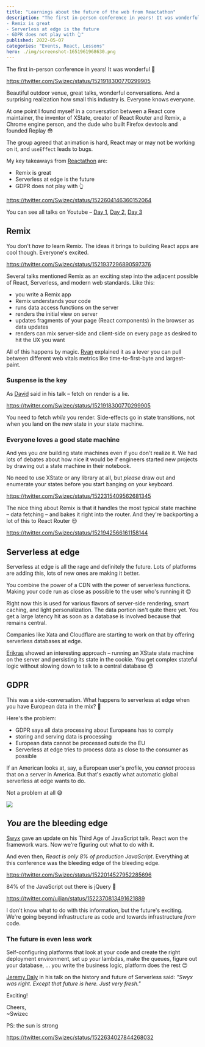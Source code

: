 ```yaml
---
title: "Learnings about the future of the web from Reactathon" 
description: "The first in-person conference in years! It was wonderful 🤩
- Remix is great
- Serverless at edge is the future
- GDPR does not play with 👆" 
published: 2022-05-07
categories: "Events, React, Lessons"
hero: ./img/screenshot-1651961968630.png
---
```


The first in-person conference in years! It was wonderful 🤩

https://twitter.com/Swizec/status/1521918300770299905

Beautiful outdoor venue, great talks, wonderful conversations. And a surprising realization how small this industry is. Everyone knows everyone.

At one point I found myself in a conversation between a React core maintainer, the inventor of XState, creator of React Router and Remix, a Chrome engine person, and the dude who built Firefox devtools and founded Replay 😳

The group agreed that animation is hard, React may or may not be working on it, and `useEffect` leads to bugs.

My key takeaways from [Reactathon](https://reactathon.com) are:

- Remix is great
- Serverless at edge is the future
- GDPR does not play with 👆

https://twitter.com/Swizec/status/1522604146360152064

You can see all talks on Youtube – [Day 1](https://www.youtube.com/watch?v=V5hPAl1q7vo), [Day 2](https://www.youtube.com/watch?v=Ck-e3hd3pKw), [Day 3](https://www.youtube.com/watch?v=0qK2_wi4t3k)

## Remix

You don't _have to_ learn Remix. The ideas it brings to building React apps are cool though. Everyone's excited.

https://twitter.com/Swizec/status/1521937296890597376

Several talks mentioned Remix as an exciting step into the adjacent possible of React, Serverless, and modern web standards. Like this:

- you write a Remix app
- Remix understands your code
- runs data access functions on the server
- renders the initial view on server
- updates fragments of your page (React components) in the browser as data updates
- renders can mix server-side and client-side on every page as desired to hit the UX you want

All of this happens by magic. [Ryan](https://twitter.com/ryanflorence) explained it as a lever you can pull between different web vitals metrics like time-to-first-byte and largest-paint.

### Suspense is the key

As [David](https://twitter.com/davidkpiano) said in his talk – fetch on render is a lie.

https://twitter.com/Swizec/status/1521918300770299905

You need to fetch _while_ you render. Side-effects go in state transitions, not when you land on the new state in your state machine.

### Everyone loves a good state machine

And yes you _are_ building state machines even if you don't realize it. We had lots of debates about how nice it would be if engineers started new projects by drawing out a state machine in their notebook.

No need to use XState or any library at all, but _please_ draw out and enumerate your states before you start banging on your keyboard.

https://twitter.com/Swizec/status/1522315409562681345

The nice thing about Remix is that it handles the most typical state machine – data fetching – and bakes it right into the router. And they're backporting a lot of this to React Router 😍

https://twitter.com/Swizec/status/1521942566161158144

## Serverless at edge

Serverless at edge is all the rage and definitely the future. Lots of platforms are adding this, lots of new ones are making it better.

You combine the power of a CDN with the power of serverless functions. Making your code run as close as possible to the user who's running it 😍

Right now this is used for various flavors of server-side rendering, smart caching, and light personalization. The data portion isn't quite there yet. You get a large latency hit as soon as a database is involved because that remains central.

Companies like Xata and Cloudflare are starting to work on that by offering serverless databases at edge.

[Erikras](https://twitter.com/erikras) showed an interesting approach – running an XState state machine on the server and persisting its state in the cookie. You get complex stateful logic without slowing down to talk to a central database 😍

## GDPR

This was a side-conversation. What happens to serverless at edge when you have European data in the mix? 🤨

Here's the problem:

- GDPR says all data processing about Europeans has to comply
- storing and serving data is processing
- European data cannot be processed outside the EU
- Serverless at edge tries to process data as close to the consumer as possible

If an American looks at, say, a European user's profile, you _cannot_ process that on a server in America. But that's exactly what automatic global serverless at edge wants to do.

Not a problem at all 😅

![](giphy:its_fine)

## _You_ are the bleeding edge

[Swyx](https://twitter.com/swyx) gave an update on his Third Age of JavaScript talk. React won the framework wars. Now we're figuring out what to do with it.

And even then, _React is only 8% of production JavaScript_. Everything at this conference was the bleeding edge of the bleeding edge.

https://twitter.com/Swizec/status/1522014527952285696

84% of the JavaScript out there is jQuery 🤯

https://twitter.com/uilian/status/1522370813491621889

I don't know what to do with this information, but the future's exciting. We're going beyond infrastructure as code and towards infrastructure _from_ code.

### The future is even less work

Self-configuring platforms that look at your code and create the right deployment environment, set up your lambdas, make the queues, figure out your database, ... you write the business logic, platform does the rest 😍

[Jeremy Daly](https://twitter.com/jeremy_daly) in his talk on the history and future of Serverless said: _"Swyx was right. Except that future is here. Just very fresh."_

Exciting!

Cheers,<br/>
~Swizec

PS: the sun is strong

https://twitter.com/Swizec/status/1522634027844268032
